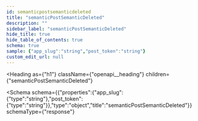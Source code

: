 ```yaml
---
id: semanticpostsemanticdeleted
title: "semanticPostSemanticDeleted"
description: ""
sidebar_label: "semanticPostSemanticDeleted"
hide_title: true
hide_table_of_contents: true
schema: true
sample: {"app_slug":"string","post_token":"string"}
custom_edit_url: null
---
```



<Heading
  as={"h1"}
  className={"openapi__heading"}
  children={"semanticPostSemanticDeleted"}
>
</Heading>





<Schema
  schema={{"properties":{"app_slug":{"type":"string"},"post_token":{"type":"string"}},"type":"object","title":"semanticPostSemanticDeleted"}}
  schemaType={"response"}
>
  
</Schema>
            